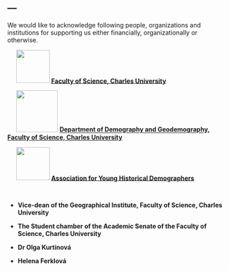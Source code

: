---
---

<link rel="stylesheet" href="styles.css" type="text/css">

We would like to acknowledge following people, organizations and institutions for supporting us either financially, organizationally or otherwise. 


<img src="images/PRF_logo.jpg" style="height:2cm; margin-left: 20px">
**[Faculty of Science, Charles University](https://www.natur.cuni.cz/eng?set_language=en)**

<img src="images/KDGD_logo.png" style="height:2.5cm; margin-left: 20px">
**[Department of Demography and Geodemography, Faculty of Science, Charles University](https://www.natur.cuni.cz/geography/department-of-demography-and-geodemography)**

<img src="images/AYHD_logo.png" style="height:2cm; margin-left: 20px">
**[Association for Young Historical Demographers](http://www.younghistoricaldemographers.com/)**

<p>&nbsp;</p> 

* **Vice-dean of the Geographical Institute, Faculty of Science, Charles University**

* **The Student chamber of the Academic Senate of the Faculty of Science, Charles University**

* **Dr Olga Kurtinová** 

* **Helena Ferklová**

